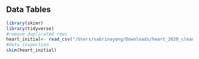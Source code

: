 ## **Data Tables**

```r
library(skimr)
library(tidyverse)
#remove duplicated rows
heart_initial<- read_csv("/Users/sabrinayang/Downloads/heart_2020_cleaned.csv")
#data inspection
skim(heart_initial)
```
